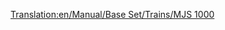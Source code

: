 [[Translation:en/Manual/Base Set/Trains/MJS 1000]]
{{nl/Treinen|Naam=MJS 1000
|Afbeelding=[[File:en/Mjs1000.png]]
|Kosten=£24,609 ($49.218)
|Snelheid=104 km/h (65 mph)
|Gewicht=120 t
|Kracht=2,200 pk (1,641 kW)
|Onderhoudskosten=£2,208 ($4.416)
|Ontworpen=1965
|Levensduur=22
|Capaciteit=n.v.t.
|Omschrijving=
|Real-life=The MJS 1000 is gebaseerd op de [http://en.wikipedia.org/wiki/List_of_South_African_locomotive_classes#Electric_locomotives SAR Class 5E] elektrische locomotieven.}}